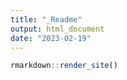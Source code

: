 ```yaml
---
title: "_Readme"
output: html_document
date: "2023-02-19"
---
```


```r

rmarkdown::render_site()

```
